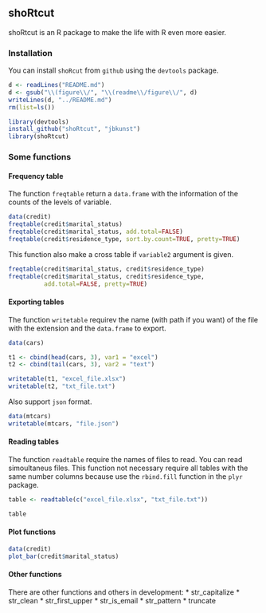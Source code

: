 ## shoRtcut

shoRtcut is an R package to make the life with R even more easier.

### Installation

You can install `shoRcut` from `github` using the `devtools` package.

```r
d <- readLines("README.md")
d <- gsub("\\(figure\\/", "\\(readme\\/figure\\/", d)
writeLines(d, "../README.md")
rm(list=ls())
```



```r
library(devtools)
install_github("shoRtcut", "jbkunst")
library(shoRtcut)
```




### Some functions

#### Frequency table

The function `freqtable` return a `data.frame` with the information of the counts of the levels of variable.

```r
data(credit)
freqtable(credit$marital_status)
freqtable(credit$marital_status, add.total=FALSE)
freqtable(credit$residence_type, sort.by.count=TRUE, pretty=TRUE)
```

This function also make a cross table if `variable2` argument is given.

```r
freqtable(credit$marital_status, credit$residence_type)
freqtable(credit$marital_status, credit$residence_type,
          add.total=FALSE, pretty=TRUE)
```


#### Exporting tables

The function `writetable` requirev the name (with path if you want) of the file with the extension and the `data.frame` to export. 

```r
data(cars)

t1 <- cbind(head(cars, 3), var1 = "excel")
t2 <- cbind(tail(cars, 3), var2 = "text")

writetable(t1, "excel_file.xlsx")
writetable(t2, "txt_file.txt")
```

Also support `json` format.

```r
data(mtcars)
writetable(mtcars, "file.json")
```

#### Reading tables

The function `readtable` require the names of files to read. You can read simoultaneus files. This function not necessary require all tables with the same number columns because use the `rbind.fill` function in the `plyr` package.


```r
table <- readtable(c("excel_file.xlsx", "txt_file.txt"))
```
```r
table
```

#### Plot functions
```r
data(credit)
plot_bar(credit$marital_status)
```



#### Other functions
There are other functions and others in development:
* str_capitalize
* str_clean
* str_first_upper
* str_is_email
* str_pattern
* truncate
